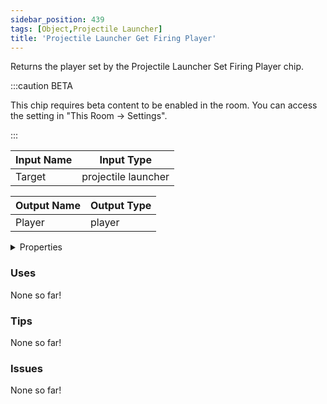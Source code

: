 ```yaml
---
sidebar_position: 439
tags: [Object,Projectile Launcher]
title: 'Projectile Launcher Get Firing Player'
---
```


Returns the player set by the Projectile Launcher Set Firing Player chip.

:::caution BETA

This chip requires beta content to be enabled in the room. You can access the setting in "This Room -> Settings".

:::


<EsbSvg />

| Input Name | Input Type |
|-----------|-----------|
| Target | projectile launcher |

| Output Name | Output Type |
|-----------|-----------|
| Player | player |


<details>
  <summary>Properties</summary>
  <div>
    <div>
    <table>
      <thead>
        <tr>
          <th>Is beta required?</th>
          <th>✅</th>
        </tr>
        <tr>
          <th>Is this chip a trolling risk?</th>
          <th>❌</th>
        </tr>
        <tr>
          <th>Is this chip a role assignment risk?</th>
          <th>❌</th>
        </tr>
        <tr>
          <th>Chip UUID</th>
          <th>9bc9def7-d7c3-4248-ba1c-35116f013768</th>
        </tr>
      </thead>
    </table>
    </div>
  </div>
</details>

### Uses

None so far!

### Tips

None so far!

### Issues

None so far!